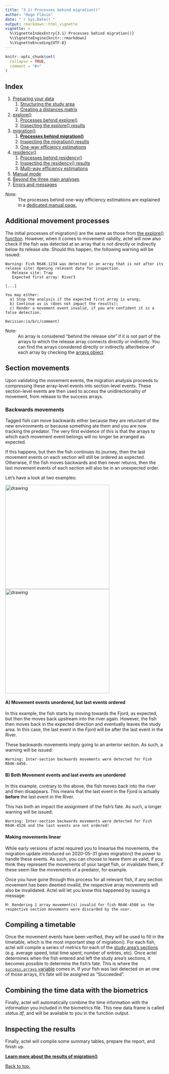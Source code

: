 ---
title: "3.1) Processes behind migration()"
author: "Hugo Flávio"
date: "`r Sys.Date()`"
output: rmarkdown::html_vignette
vignette: >
  %\VignetteIndexEntry{3.1) Processes behind migration()}
  %\VignetteEngine{knitr::rmarkdown}
  %\VignetteEncoding{UTF-8}
---

```{r setup, include = FALSE}
knitr::opts_chunk$set(
  collapse = TRUE,
  comment = "#>"
)
```

## Index

1. [Preparing your data](a-0_workspace_requirements.html)
    1. [Structuring the study area](a-1_study_area.html)
    1. [Creating a distances matrix](a-2_distances_matrix.html)
1. [explore()](b-0_explore.html)
    1. [Processes behind explore()](b-1_explore_processes.html)
    1. [Inspecting the explore() results](b-2_explore_results.html)
1. [migration()](c-0_migration.html)
    1. [__Processes behind migration()__](c-1_migration_processes.html)
    1. [Inspecting the migration() results](c-2_migration_results.html)
    1. [One-way efficiency estimations](c-3_migration_efficiency.html)
1. [residency()](d-0_residency.html)
    1. [Processes behind residency()](d-1_residency_processes.html)
    1. [Inspecting the residency() results](d-2_residency_results.html)
    1. [Multi-way efficiency estimations](d-3_residency_efficiency.html)
1. [Manual mode](e-0_manual_mode.html)
1. [Beyond the three main analyses](f-0_post_functions.html)
1. [Errors and messages](g-0_messages.html)


Note: 
  : The processes behind one-way efficiency estimations are explained in a [dedicated manual page.](c-3_migration_efficiency.html)

## Additional movement processes

The initial processes of migration() are the same as those from [the explore() function](b-1_explore_processes.html). However, when it comes to movement validity, actel will now also check if the fish was detected at an array that is not directly or indirectly below its release site. Should this happen, the following warning will be issued:

````
Warning: Fish R64K-1234 was detected in an array that is not after its release site! Opening relevant data for inspection.
   Release site: Trap
   Expected first array: River3

[...]

You may either:
  a) Stop the analysis if the expected first array is wrong;
  b) Continue as is (does not impact the results);
  c) Render a movement event invalid, if you are confident it is a false detection.

Decision:(a/b/c/comment)
````

Note:
  : An array is considered "behind the release site" if it is not part of the arrays to which the release array connects directly or indirectly. You can find the arrays considered directly or indirectly after/below of each array by checking the [arrays object](b-2_explore_results.html#arrays).

## Section movements

Upon validating the movement events, the migration analysis proceeds to compressing these array-level events into section-level events. These section-level events are then used to access the unidirectionality of movement, from release to the success arrays.

### Backwards movements

Tagged fish can move backwards either because they are reluctant of the new environments or because something ate them and you are now tracking the predator. The very first evidence of this is that the arrays to which each movement event belongs will no longer be arranged as expected. 

If this happens, but then the fish continues its journey, then the last movement events on each section will still be ordered as expected. Otherwise, if the fish moves backwards and then never returns, then the last movement events of each section will also be in an unexpected order. 

Let's have a look at two examples:

<img src="event_order_a1.svg" alt="drawing" width="330"/> <img src="event_order_b1.svg" alt="drawing" width="330"/>

#### A) Movement events unordered, but last events ordered

In this example, the fish starts by moving towards the Fjord, as expected, but then the moves back upstream into the river again. However, the fish then moves back in the expected direction and eventually leaves the study area. In this case, the last event in the Fjord will be after the last event in the River.

These backwards movements imply going to an anterior section. As such, a warning will be issued:

````
Warning: Inter-section backwards movements were detected for Fish R64K-4456.
````

#### B) Both Movement events and last events are unordered

In this example, contrary to the above, the fish moves back into the river and then disappears. This means that the last event in the Fjord is actually **before** the last event in the River. 

This has both an impact the assignment of the fish's fate. As such, a longer warning will be issued:

````
Warning: Inter-section backwards movements were detected for Fish R64K-4526 and the last events are not ordered!
````

#### Making movements linear

While early versions of actel required you to linearise the movements, the migration update introduced on 2020-05-31 gives migration() the power to handle these events. As such, you can choose to leave them as valid, if you think they represent the movements of your target fish, or invalidate them, if these seem like the movements of a predator, for example.

Once you have gone through this process for all relevant fish, if any section movement has been deemed invalid, the respective array movements will also be invalidated. Actel will let you know this happened by issuing a message:

````
M: Rendering 1 array movement(s) invalid for fish R64K-4508 as the respective section movements were discarded by the user.
````

## Compiling a timetable

Once the movement events have been verified, they will be used to fill in the timetable, which is the most important step of migration(). For each fish, actel will compile a series of metrics  for each of the [study area's sections](a-1_study_area.html#sections) (e.g. average speed, total time spent, number of entries, etc). Once actel determines when the fish entered and left the study area's sections, it becomes possible to determine the fish's fate. This is  where the [`success.arrays` variable](c-0_migration.html#success.arrays) comes in. If your fish was last detected on an one of those arrays, it's fate will be assigned as "Succeeded".

## Combining the time data with the biometrics

Finally, actel will automatically combine the time information with the information you included in the biometrics file. This new data frame is called *status.df*, and will be available to you in the function output.

## Inspecting the results

Finally, actel will compile some summary tables, prepare the report, and finish up. 

__[Learn more about the results of migration()](c-2_migration_results.html)__


[Back to top.](#)